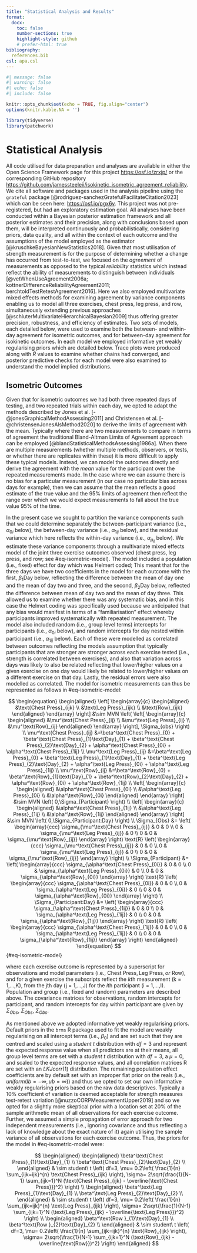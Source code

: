 ```yaml
---
title: "Statistical Analysis and Results"
format: 
  docx:
    toc: false
    number-sections: true
    highlight-style: github
    # prefer-html: true
bibliography: 
  references.bib
csl: apa.csl
---
```


```r
#| message: false
#| warning: false
#| echo: false
#| include: false

knitr::opts_chunk$set(echo = TRUE, fig.align="center")
options(knitr.kable.NA = '')

library(tidyverse)
library(patchwork)

```

# Statistical Analysis

All code utilised for data preparation and analyses are available in either the Open Science Framework page for this project <https://osf.io/zrxjp/> or the corresponding GitHub repository <https://github.com/jamessteeleii/isokinetic_isometric_agreement_reliability>. We cite all software and packages used in the analysis pipeline using the `grateful` package [@rodriguez-sanchezGratefulFacilitateCitation2023] which can be seen here: <https://osf.io/pgx6v>. This project was not pre-registered, but had an exploratory estimation goal. All analyses have been conducted within a Bayesian posterior estimation framework and all posterior estimates and their precision, along with conclusions based upon them, will be interpreted continuously and probabilistically, considering priors, data quality, and all within the context of each outcome and the assumptions of the model employed as the estimator [@kruschkeBayesianNewStatistics2018]. Given that most utilisation of strength measurement is for the purpose of determining whether a change has occurred from test-to-test, we focused on the *agreement* of measurements as opposed to the typical *reliability* statistics which instead reflect the ability of measurements to distinguish between individuals [@vetWhenUseAgreement2006a; kottnerDifferenceReliabilityAgreement2011; berchtoldTestRetestAgreement2016]. Here we also employed multivariate mixed effects methods for examining agreement by variance components enabling us to model all three exercises, chest press, leg press, and row, simultaneously extending previous approaches [@schluterMultivariateHierarchicalBayesian2009] thus offering greater precision, robustness, and efficiency of estimates. Two sets of models, each detailed below, were used to examine both the between- and within-day agreement for isometric outcomes, and for between-day agreement for isokinetic outcomes. In each model we employed informative yet weakly regularising priors which are detailed below. Trace plots were produced along with $\hat{R}$ values to examine whether chains had converged, and posterior predictive checks for each model were also examined to understand the model implied distributions.

## Isometric Outcomes
Given that for isometric outcomes we had both three repeated days of testing, and two repeated trials within each day, we opted to adapt the methods described by Jones et al. [-@jonesGraphicalMethodAssessing2011] and Christensen et al. [-@christensenJonesAlsMethod2020] to derive the limits of agreement with the mean. Typically where there are two measurements to compare in terms of agreement the traditional Bland-Altman Limits of Agreement approach can be employed [@blandStatisticalMethodsAssessing1986a]. When there are multiple measurements (whether multiple methods, observers, or tests, or whether there are replicates within these) it is more difficult to apply these typical models. Instead, we can model the outcomes directly and derive the agreement with the *mean* value for the participant over the repeated measurements made. In the case where we can assume there is no bias for a particular measurement (in our case no particular bias across days for example), then we can assume that the mean reflects a good estimate of the true value and the 95% limits of agreement then reflect  the range over which we would expect measurements to fall about the true value 95% of the time. 

In the present case we sought to partition the variance components such that we could determine separately the between-participant variance (i.e., $\alpha_{0i}$ below), the between-day variance (i.e.,  $\alpha_{1ij}$ below), and the residual variance which here reflects the within-day variance (i.e., $\alpha_{\mu_{ij}}$ below). We estimate these variance components through a multivariate mixed effects model of the joint three exercise outcomes observed (chest press, leg press, and row; see #eq-isometric-model). The model included a population (i.e., fixed) effect for day which was Helmert coded; This meant that for the three days we have two coefficients in the model for each outcome with the first, $\beta_{1}\text{Day}$ below, reflecting the difference between the mean of day one and the mean of day two and three, and the second, $\beta_{2}\text{Day}$ below, reflected the difference between mean of day two and the mean of day three. This allowed us to examine whether there was any systematic bias, and in this case the Helmert coding was specifically used because we anticipated that any bias would manifest in terms of a "familiarisation" effect whereby participants improved systematically with repeated measurement. The model also included random (i.e., group level terms) intercepts for participants (i.e., $\alpha_{0i}$ below), and random intercepts for day nested within participant (i.e., $\alpha_{1ij}$ below). Each of these were modelled as correlated between outcomes reflecting the models assumption that typically participants that are stronger are stronger across each exercise tested (i.e., strength is correlated between exercises), and also that variation across days was likely to also be related reflecting that lower/higher values on a given exercise on one day would likely be related to lower/higher values on a different exercise on that day. Lastly, the residual errors were also modelled as correlated. The model for isometric measurements can thus be represented as follows in #eq-isometric-model:

$$
\begin{equation}
\begin{aligned}
\left[
  \begin{array}{c} 
    \begin{aligned}
      &\text{Chest Press}_{ijk} \\
      &\text{Leg Press}_{ijk} \\
      &\text{Row}_{ijk}
    \end{aligned}
  \end{array}
  \right]
    &\sim MVN \left(
\left[
  \begin{array}{c} 
    \begin{aligned}
      &\mu^\text{Chest Press}_{ij} \\
      &\mu^\text{Leg Press}_{ij} \\
      &\mu^\text{Row}_{ij}
    \end{aligned}
  \end{array}
\right], 
\Sigma_{obs}
\right) \\
 \mu^\text{Chest Press}_{ij} &=\beta^\text{Chest Press}_{0} + \beta^\text{Chest Press}_{1}\text{Day}_{1} + \beta^\text{Chest Press}_{2}\text{Day}_{2} + \alpha^\text{Chest Press}_{0i} + \alpha^\text{Chest Press}_{1ij} \\
 \mu^\text{Leg Press}_{ij} &=\beta^\text{Leg Press}_{0} + \beta^\text{Leg Press}_{1}\text{Day}_{1} + \beta^\text{Leg Press}_{2}\text{Day}_{2} + \alpha^\text{Leg Press}_{0i} + \alpha^\text{Leg Press}_{1ij} \\
 \mu^\text{Row}_{ij} &=\beta^\text{Row}_{0} + \beta^\text{Row}_{1}\text{Day}_{1} + \beta^\text{Row}_{2}\text{Day}_{2} + \alpha^\text{Row}_{0i} + \alpha^\text{Row}_{1ij} \\
 \left[
  \begin{array}{c} 
    \begin{aligned}
      &\alpha^\text{Chest Press}_{0i} \\
      &\alpha^\text{Leg Press}_{0i} \\
      &\alpha^\text{Row}_{0i}
    \end{aligned}
  \end{array}
  \right]
    &\sim MVN \left(
0,\Sigma_{Participant}
\right) \\
\left[
  \begin{array}{c} 
    \begin{aligned}
      &\alpha^\text{Chest Press}_{1ij} \\
      &\alpha^\text{Leg Press}_{1ij} \\
      &\alpha^\text{Row}_{1ij}
    \end{aligned}
  \end{array}
  \right]
    &\sim MVN \left(
0,\Sigma_{Participant:Day} 
\right) \\
\Sigma_{Obs} &=
\left(
  \begin{array}{ccc}
     \sigma_{\mu^\text{Chest Press}_{ij}} & 0 & 0 \\ 
     0 & \sigma_{\mu^\text{Leg Press}_{ij}} & 0 \\ 
     0 & 0 & \sigma_{\mu^\text{Row}_{ij}}
  \end{array}
\right) 
\text{R}
\left(
  \begin{array}{ccc}
     \sigma_{\mu^\text{Chest Press}_{ij}} & 0 & 0 \\ 
     0 & \sigma_{\mu^\text{Leg Press}_{ij}} & 0 \\ 
     0 & 0 & \sigma_{\mu^\text{Row}_{ij}}
  \end{array}
\right) \\
\Sigma_{Participant} &=
\left(
  \begin{array}{ccc}
     \sigma_{\alpha^\text{Chest Press}_{0i}} & 0 & 0 \\ 
     0 & \sigma_{\alpha^\text{Leg Press}_{0i}} & 0 \\ 
     0 & 0 & \sigma_{\alpha^\text{Row}_{0i}}
  \end{array}
\right) 
\text{R}
\left(
  \begin{array}{ccc}
     \sigma_{\alpha^\text{Chest Press}_{0i}} & 0 & 0 \\ 
     0 & \sigma_{\alpha^\text{Leg Press}_{0i}} & 0 \\ 
     0 & 0 & \sigma_{\alpha^\text{Row}_{0i}}
  \end{array}
\right) \\
\Sigma_{Participant:Day} &=
\left(
  \begin{array}{ccc}
     \sigma_{\alpha^\text{Chest Press}_{1ij}} & 0 & 0 \\ 
     0 & \sigma_{\alpha^\text{Leg Press}_{1ij}} & 0 \\ 
     0 & 0 & \sigma_{\alpha^\text{Row}_{1ij}}
  \end{array}
\right) 
\text{R}
\left(
  \begin{array}{ccc}
     \sigma_{\alpha^\text{Chest Press}_{1ij}} & 0 & 0 \\ 
     0 & \sigma_{\alpha^\text{Leg Press}_{1ij}} & 0 \\ 
     0 & 0 & \sigma_{\alpha^\text{Row}_{1ij}}
  \end{array}
\right)
\end{aligned}
\end{equation}
$$ {#eq-isometric-model}

where each exercise outcome is represented by a superscript for observations and model parameters (i.e., $\text{Chest Press}, \text{Leg Press}, or\ \text{Row}$), and for a given exercise the subscripts reflect the $k$th measurement ($\text{k = 1,} \dots \text{,K}$), from the $j$th day ($\text{j = 1,} \dots \text{,J}$) for the $i$th participant ($\text{i = 1,} \dots \text{,I}$). Population and group (i.e., fixed and random) parameters are described above. The covariance matrices for observations, random intercepts for participant, and random intercepts for day within participant are given by $\Sigma_{Obs}$, $\Sigma_{Obs}$, $\Sigma_{Obs}$.

As mentioned above we adopted informative yet weakly regularising priors. Default priors in the `brms` R package used to fit the model are weakly regularising on all intercept terms (i.e., $\beta_{0}$) and are set such that they are centred and scaled using a $student\ t$ distribution with $df=3$ and represent the expected response value when all predictors are at their means, all group level terms are  set with a $student\ t$ distribution with $df=3$, a $\mu=0$, and scaled to the expected response values, and all correlation matrices $\text{R}$ are set with an $LKJcorr \left(1 \right)$ distribution. The remaining population effect coefficients are by default set with an improper flat prior on the reals (i.e., $uniform(lb=-\infty,ub=\infty)$) and thus we opted to set our own informative weakly regularising priors based on the raw data descriptives. Typically a 10% coefficient of variation is deemed acceptable for strength measures test-retest variation [@nuzzoCORPMeasurementUpper2019] and so we opted for a slightly more skeptical prior with a location set at 20% of the sample arithmetic mean of all observations for each exercise outcome. Further, we assumed a simple propagation of error approach for two independent measurements (i.e., ignoring covariance and thus reflecting a lack of knowledge about the exact nature of it) again utilising the sample variance of all observations for each exercise outcome. Thus, the priors for the model in #eq-isometric-model were: 

$$
\begin{aligned}
\begin{aligned}
 \beta^\text{Chest Press}_{1}\text{Day}_{1} \\ 
 \beta^\text{Chest Press}_{2}\text{Day}_{2} \\
 \end{aligned}
 & \sim 
 student\ t 
 \left(
 df=3,
 \mu=
 0.2\left( \frac{1}{n} \sum_{ijk=ijk}^{n} \text{Chest Press}_{ijk} \right),
 \sigma= 2\sqrt{\frac{1}{N-1} \sum_{ijk=1}^N (\text{Chest Press}_{ijk} - \overline{\text{Chest Press}})^2}
 \right) \\
 \begin{aligned}
 \beta^\text{Leg Press}_{1}\text{Day}_{1} \\ 
 \beta^\text{Leg Press}_{2}\text{Day}_{2} \\
 \end{aligned}
 & \sim 
 student\ t 
 \left(
 df=3,
 \mu=
 0.2\left( \frac{1}{n} \sum_{ijk=ijk}^{n} \text{Leg Press}_{ijk} \right),
 \sigma= 2\sqrt{\frac{1}{N-1} \sum_{ijk=1}^N (\text{Leg Press}_{ijk} - \overline{\text{Leg Press}})^2}
 \right) \\
 \begin{aligned}
 \beta^\text{Row }_{1}\text{Day}_{1} \\ 
 \beta^\text{Row }_{2}\text{Day}_{2} \\
 \end{aligned}
 & \sim 
 student\ t 
 \left(
 df=3,
 \mu=
 0.2\left( \frac{1}{n} \sum_{ijk=ijk}^{n} \text{Row}_{ijk} \right),
 \sigma= 2\sqrt{\frac{1}{N-1} \sum_{ijk=1}^N (\text{Row}_{ijk} - \overline{\text{Row}})^2}
  \right)
\end{aligned}
$$